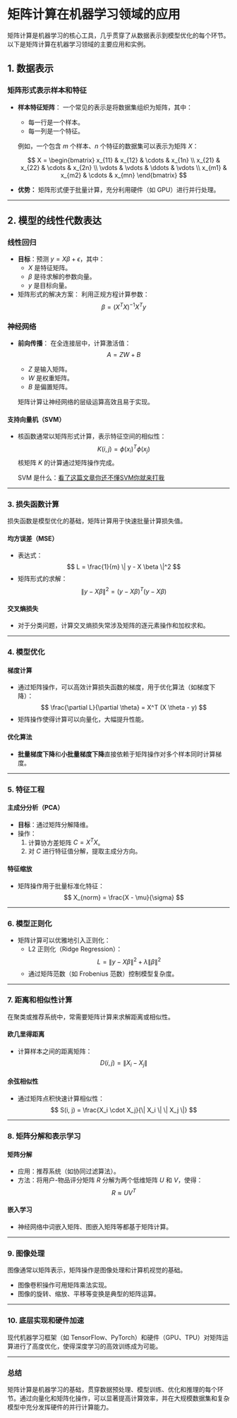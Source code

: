 # 矩阵计算在机器学习领域的应用

矩阵计算是机器学习的核心工具，几乎贯穿了从数据表示到模型优化的每个环节。以下是矩阵计算在机器学习领域的主要应用和实例。

## 1. 数据表示
### 矩阵形式表示样本和特征
- **样本特征矩阵**：
  一个常见的表示是将数据集组织为矩阵，其中：
  - 每一行是一个样本。
  - 每一列是一个特征。
  
  例如，一个包含 $m$ 个样本、$n$ 个特征的数据集可以表示为矩阵 $X$：

  $$
  X = 
  \begin{bmatrix}
  x_{11} & x_{12} & \cdots & x_{1n} \\
  x_{21} & x_{22} & \cdots & x_{2n} \\
  \vdots & \vdots & \ddots & \vdots \\
  x_{m1} & x_{m2} & \cdots & x_{mn}
  \end{bmatrix}
  $$

- **优势：**
  矩阵形式便于批量计算，充分利用硬件（如 GPU）进行并行处理。

---

## 2. 模型的线性代数表达
### 线性回归
- **目标**：预测 $y = X \beta + \epsilon$，其中：
  - $X$ 是特征矩阵。
  - $\beta$ 是待求解的参数向量。
  - $y$ 是目标向量。
- 矩阵形式的解决方案：
  利用正规方程计算参数：
  $$
  \beta = (X^T X)^{-1} X^T y
  $$

### 神经网络
- **前向传播**：
  在全连接层中，计算激活值：
  $$
  A = Z W + B
  $$
  - $Z$ 是输入矩阵。
  - $W$ 是权重矩阵。
  - $B$ 是偏置矩阵。
  
  矩阵计算让神经网络的层级运算高效且易于实现。

#### 支持向量机（SVM）
- 核函数通常以矩阵形式计算，表示特征空间的相似性：
  $$
  K(i, j) = \phi(x_i)^T \phi(x_j)
  $$
  核矩阵 $K$ 的计算通过矩阵操作完成。

  SVM 是什么：[看了这篇文章你还不懂SVM你就来打我](https://tangshusen.me/2018/10/27/SVM/)

---

### 3. 损失函数计算
损失函数是模型优化的基础，矩阵计算用于快速批量计算损失值。

#### 均方误差（MSE）
- 表达式：
  $$
  L = \frac{1}{m} \| y - X \beta \|^2
  $$
- 矩阵形式的求解：
  $$
  \| y - X \beta \|^2 = (y - X \beta)^T (y - X \beta)
  $$

#### 交叉熵损失
- 对于分类问题，计算交叉熵损失常涉及矩阵的逐元素操作和加权求和。

---

### 4. 模型优化
#### 梯度计算
- 通过矩阵操作，可以高效计算损失函数的梯度，用于优化算法（如梯度下降）：
  $$
  \frac{\partial L}{\partial \theta} = X^T (X \theta - y)
  $$
- 矩阵操作使得计算可以向量化，大幅提升性能。

#### 优化算法
- **批量梯度下降**和**小批量梯度下降**直接依赖于矩阵操作对多个样本同时计算梯度。

---

### 5. 特征工程
#### 主成分分析（PCA）
- **目标**：通过矩阵分解降维。
- 操作：
  1. 计算协方差矩阵 $C = X^T X$。
  2. 对 $C$ 进行特征值分解，提取主成分方向。

#### 特征缩放
- 矩阵操作用于批量标准化特征：
  $$
  X_{norm} = \frac{X - \mu}{\sigma}
  $$

---

### 6. 模型正则化
- 矩阵计算可以优雅地引入正则化：
  - L2 正则化（Ridge Regression）：
    $$
    L = \| y - X \beta \|^2 + \lambda \| \beta \|^2
    $$
  - 通过矩阵范数（如 Frobenius 范数）控制模型复杂度。

---

### 7. 距离和相似性计算
在聚类或推荐系统中，常需要矩阵计算来求解距离或相似性。

#### 欧几里得距离
- 计算样本之间的距离矩阵：
  $$
  D(i, j) = \| X_i - X_j \|
  $$

#### 余弦相似性
- 通过矩阵点积快速计算相似性：
  $$
  S(i, j) = \frac{X_i \cdot X_j}{\| X_i \| \| X_j \|}
  $$

---

### 8. 矩阵分解和表示学习
#### 矩阵分解
- 应用：推荐系统（如协同过滤算法）。
- 方法：将用户-物品评分矩阵 $R$ 分解为两个低维矩阵 $U$ 和 $V$，使得：
  $$
  R \approx U V^T
  $$

#### 嵌入学习
- 神经网络中词嵌入矩阵、图嵌入矩阵等都基于矩阵计算。

---

### 9. 图像处理
图像通常以矩阵表示，矩阵操作是图像处理和计算机视觉的基础。
- 图像卷积操作可用矩阵乘法实现。
- 图像的旋转、缩放、平移等变换是典型的矩阵运算。

---

### 10. 底层实现和硬件加速
现代机器学习框架（如 TensorFlow、PyTorch）和硬件（GPU、TPU）对矩阵运算进行了高度优化，使得深度学习的高效训练成为可能。

---

### 总结
矩阵计算是机器学习的基础，贯穿数据预处理、模型训练、优化和推理的每个环节。通过向量化和矩阵化操作，可以显著提高计算效率，并在大规模数据集和复杂模型中充分发挥硬件的并行计算能力。